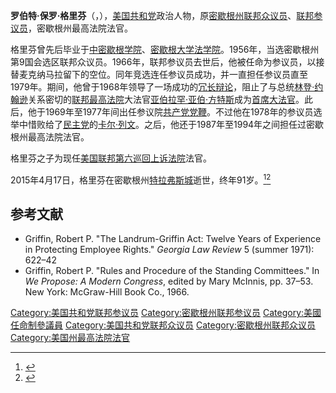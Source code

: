 {{Infobox officeholder
|image        = Robert Paul Griffin.jpg
|office1       = [[美国参议院政党领袖|参议院少数党党鞭]]
|leader1       = {{link-en|Hugh Scott|Hugh Scott}}
|term_start1   =  1969年9月7日
|term_end1    =1977年1月3日
|predecessor1  = {{link-en|Hugh Scott|Hugh Scott}}
|successor1    = [[特德·史蒂文斯|特德·史蒂文斯]]
|jr/sr       = 联邦参议员
|state       = [[密歇根州|密歇根州]]
|term_start  = 1966年5月11日
|term_end    = 1979年1月3日
|predecessor = {{link-en|Patrick McNamara|Patrick V. McNamara}}
|successor   = [[卡尔·列文|卡尔·列文]]
|state2       = [[密歇根州|密歇根州]]
|district2    = 9
|term_start2  =  1957年1月3日
|term_end2    = 1966年5月11日
|predecessor2 = {{link-en|Ruth Thompson|Ruth Thompson}}
|successor2   = {{link-en|Guy Vander Jagt|Guy Vander Jagt}}
|birth_name=Robert Paul Griffin
|birth_date   = {{birth date|1923|11|06}}
|birth_place  = 美国[[密歇根州|密歇根州]][[底特律|底特律]]
|death_date   = {{Death date and age|2015|04|17|1923|11|06}}
|death_place  = 美国[[密歇根州|密歇根州]][[特拉弗斯城|特拉弗斯城]]
|party        = [[共和党_(美国)|共和党]]
|religion     = [[公理会|公理会]]
|alma_mater   = [[中密歇根大学|中密歇根大学]]<br>[[密歇根大学法学院|密歇根大学法学院]]
|allegiance   = {{flag|United States}}
|branch       = [[File:United_States_Department_of_the_Army_Seal.svg|20px]] [[美国陆军|美国陆军]]
|serviceyears = 1943–1946
|unit         = [[美国陆军第71步兵师|美国陆军第71步兵师]]
|battles      = [[第二次世界大战|第二次世界大战]]
}}
'''罗伯特·保罗·格里芬'''（{{lang-en|Robert Paul Griffin}}，{{bd|1923年|11月6日|2015年|4月17日}}），[[美国共和党|美国共和党]]政治人物，原[[密歇根州|密歇根州]][[美国众议院|联邦众议员]]、[[美国参议院|联邦参议员]]，密歇根州最高法院法官。

格里芬曾先后毕业于[[中密歇根大学|中密歇根学院]]、[[密歇根大学法学院|密歇根大学法学院]]。1956年，当选密歇根州第9国会选区联邦众议员。1966年，联邦参议员{{le|帕特里克·麦克纳马拉|Patrick V. McNamara}}去世后，他被任命为参议员，以接替麦克纳马拉留下的空位。同年竞选连任参议员成功，并一直担任参议员直至1979年。期间，他曾于1968年领导了一场成功的[[冗长辩论|冗长辩论]]，阻止了与总统[[林登·约翰逊|林登·约翰逊]]关系密切的[[美国联邦最高法院|联邦最高法院]]大法官[[亚伯拉罕·亚伯·方特斯|亚伯拉罕·亚伯·方特斯]]成为[[美国首席大法官|首席大法官]]。此后，他于1969年至1977年间出任参议院[[美国参议院政党领袖|共产党党鞭]]。不过他在1978年的参议员选举中惜败给了[[民主党_(美国)|民主党]]的[[卡尔·列文|卡尔·列文]]。之后，他还于1987年至1994年之间担任过密歇根州最高法院法官。

格里芬之子{{le|理查德·艾伦·格里芬|Richard Allen Griffin}}为现任[[美国联邦第六巡回上诉法院|美国联邦第六巡回上诉法院]]法官。

2015年4月17日，格里芬在密歇根州[[特拉弗斯城|特拉弗斯城]]逝世，终年91岁。<ref>{{cite news|last1=Shepardson|first1=David|title=Former Michigan U.S. Sen. Griffin dies at 91|url=http://www.detroitnews.com/story/news/politics/2015/04/17/former-michigan-us-sen-griffin-dies/25937913/|accessdate=17 April 2015|work=The Detroit News|date=17 April 2015}}</ref><ref>{{cite news|last1=Hevesi|first1=Dennis|title=Robert P. Griffin Dies at 91; Michigan Senator Urged Nixon to Quit|url=http://www.nytimes.com/2015/04/18/us/politics/robert-p-griffin-dies-at-91-senator-urged-nixon-to-quit.html|accessdate=15 October 2016|work=The New York Times|date=17 April 2015}}</ref>

== 参考文献 ==
{{reflist}}
* Griffin, Robert P. "The Landrum-Griffin Act: Twelve Years of Experience in Protecting Employee Rights." ''Georgia Law Review'' 5 (summer 1971): 622–42
* Griffin, Robert P. "Rules and Procedure of the Standing Committees." In ''We Propose: A Modern Congress'', edited by Mary McInnis, pp. 37–53. New York: McGraw-Hill Book Co., 1966.

{{normdaten}}
{{DEFAULTSORT:griffin}}
[[Category:美国共和党联邦参议员|Category:美国共和党联邦参议员]]
[[Category:密歇根州联邦参议员|Category:密歇根州联邦参议员]]
[[Category:美國任命制參議員|Category:美國任命制參議員]]
[[Category:美国共和党联邦众议员|Category:美国共和党联邦众议员]]
[[Category:密歇根州联邦众议员|Category:密歇根州联邦众议员]]
[[Category:美国州最高法院法官|Category:美国州最高法院法官]]